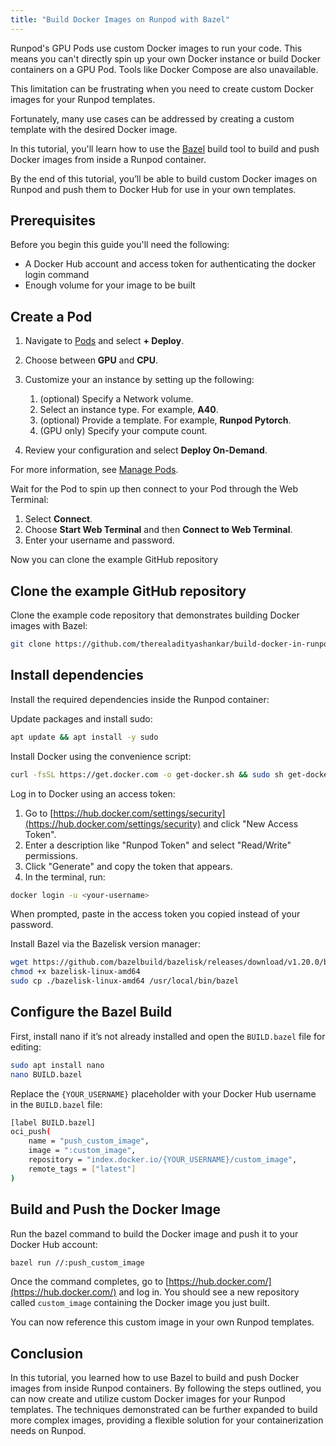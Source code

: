 ```yaml
---
title: "Build Docker Images on Runpod with Bazel"
---
```


Runpod's GPU Pods use custom Docker images to run your code. This means you can't directly spin up your own Docker instance or build Docker containers on a GPU Pod. Tools like Docker Compose are also unavailable.

This limitation can be frustrating when you need to create custom Docker images for your Runpod templates.

Fortunately, many use cases can be addressed by creating a custom template with the desired Docker image.

In this tutorial, you'll learn how to use the [Bazel](https://bazel.build) build tool to build and push Docker images from inside a Runpod container.

By the end of this tutorial, you’ll be able to build custom Docker images on Runpod and push them to Docker Hub for use in your own templates.

## Prerequisites

Before you begin this guide you'll need the following:

* A Docker Hub account and access token for authenticating the docker login command
* Enough volume for your image to be built

## Create a Pod

1. Navigate to [Pods](https://www.runpod.io/console/pods) and select **+ Deploy**.

2. Choose between **GPU** and **CPU**.

3. Customize your an instance by setting up the following:

   1. (optional) Specify a Network volume.
   2. Select an instance type. For example, **A40**.
   3. (optional) Provide a template. For example, **Runpod Pytorch**.
   4. (GPU only) Specify your compute count.

4. Review your configuration and select **Deploy On-Demand**.

For more information, see [Manage Pods](/pods/manage-pods#start-a-pod).

Wait for the Pod to spin up then connect to your Pod through the Web Terminal:

1. Select **Connect**.
2. Choose **Start Web Terminal** and then **Connect to Web Terminal**.
3. Enter your username and password.

Now you can clone the example GitHub repository

## Clone the example GitHub repository

Clone the example code repository that demonstrates building Docker images with Bazel:

```bash
git clone https://github.com/therealadityashankar/build-docker-in-runpod.git && cd build-docker-in-runpod
```

## Install dependencies

Install the required dependencies inside the Runpod container:

Update packages and install sudo:

```bash
apt update && apt install -y sudo
```

Install Docker using the convenience script:

```bash
curl -fsSL https://get.docker.com -o get-docker.sh && sudo sh get-docker.sh
```

Log in to Docker using an access token:

1. Go to [https://hub.docker.com/settings/security](https://hub.docker.com/settings/security) and click "New Access Token".
2. Enter a description like "Runpod Token" and select "Read/Write" permissions.
3. Click "Generate" and copy the token that appears.
4. In the terminal, run:

```bash
docker login -u <your-username>
```

When prompted, paste in the access token you copied instead of your password.

Install Bazel via the Bazelisk version manager:

```bash
wget https://github.com/bazelbuild/bazelisk/releases/download/v1.20.0/bazelisk-linux-amd64
chmod +x bazelisk-linux-amd64  
sudo cp ./bazelisk-linux-amd64 /usr/local/bin/bazel
```

## Configure the Bazel Build

First, install nano if it’s not already installed and open the `BUILD.bazel` file for editing:

```bash BUILD.bazel
sudo apt install nano
nano BUILD.bazel
```

Replace the `{YOUR_USERNAME}` placeholder with your Docker Hub username in the `BUILD.bazel` file:

```bash BUILD.bazel
[label BUILD.bazel]
oci_push(
    name = "push_custom_image",
    image = ":custom_image",
    repository = "index.docker.io/{YOUR_USERNAME}/custom_image",
    remote_tags = ["latest"]
)
```

## Build and Push the Docker Image

Run the bazel command to build the Docker image and push it to your Docker Hub account:

```bash
bazel run //:push_custom_image
```

Once the command completes, go to [https://hub.docker.com/](https://hub.docker.com/) and log in. You should see a new repository called `custom_image` containing the Docker image you just built.

You can now reference this custom image in your own Runpod templates.

## Conclusion

In this tutorial, you learned how to use Bazel to build and push Docker images from inside Runpod containers. By following the steps outlined, you can now create and utilize custom Docker images for your Runpod templates. The techniques demonstrated can be further expanded to build more complex images, providing a flexible solution for your containerization needs on Runpod.

